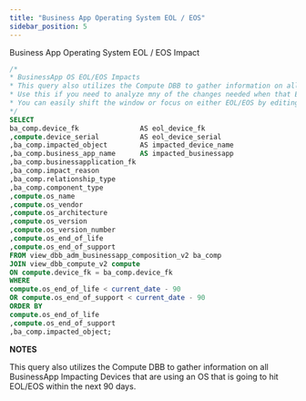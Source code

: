 ```yaml
---
title: "Business App Operating System EOL / EOS"
sidebar_position: 5
---
```


Business App Operating System EOL / EOS Impact

```sql
/*
* BusinessApp OS EOL/EOS Impacts
* This query also utilizes the Compute DBB to gather information on all BusinessApp Impacting Devices that are using an OS that is going to hit EOL/EOS within the next 90 days.
* Use this if you need to analyze mny of the changes needed when that EOL/EOS date approaches.
* You can easily shift the window or focus on either EOL/EOS by editing the included WHERE filter clause.
*/
SELECT
ba_comp.device_fk               AS eol_device_fk
,compute.device_serial          AS eol_device_serial
,ba_comp.impacted_object        AS impacted_device_name
,ba_comp.business_app_name      AS impacted_businessapp
,ba_comp.businessapplication_fk
,ba_comp.impact_reason
,ba_comp.relationship_type
,ba_comp.component_type
,compute.os_name
,compute.os_vendor
,compute.os_architecture
,compute.os_version
,compute.os_version_number
,compute.os_end_of_life
,compute.os_end_of_support
FROM view_dbb_adm_businessapp_composition_v2 ba_comp
JOIN view_dbb_compute_v2 compute
ON compute.device_fk = ba_comp.device_fk
WHERE
compute.os_end_of_life < current_date - 90
OR compute.os_end_of_support < current_date - 90
ORDER BY
compute.os_end_of_life
,compute.os_end_of_support
,ba_comp.impacted_object;
```

**NOTES**

This query also utilizes the Compute DBB to gather information on all BusinessApp Impacting Devices that are using an OS that is going to hit EOL/EOS within the next 90 days.
